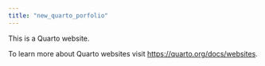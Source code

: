 ```yaml
---
title: "new_quarto_porfolio"
---
```


This is a Quarto website.

To learn more about Quarto websites visit <https://quarto.org/docs/websites>.
